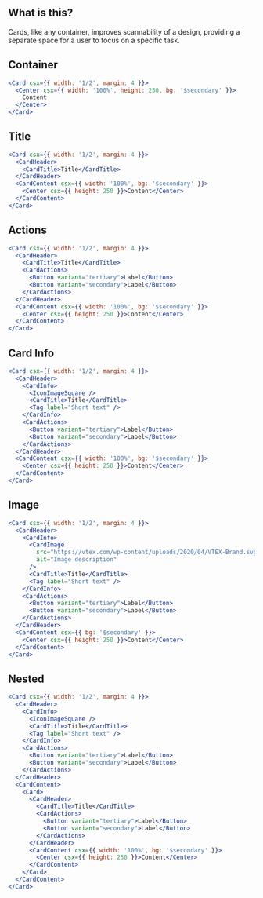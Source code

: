 
<IntroSection>

## What is this?

Cards, like any container, improves scannability of a design, providing a separate space for a user to focus on a specific task.

</IntroSection>

<Section>

## Container

```jsx live
<Card csx={{ width: '1/2', margin: 4 }}>
  <Center csx={{ width: '100%', height: 250, bg: '$secondary' }}>
    Content
  </Center>
</Card>
```

</Section>

<Section>

## Title

```jsx live
<Card csx={{ width: '1/2', margin: 4 }}>
  <CardHeader>
    <CardTitle>Title</CardTitle>
  </CardHeader>
  <CardContent csx={{ width: '100%', bg: '$secondary' }}>
    <Center csx={{ height: 250 }}>Content</Center>
  </CardContent>
</Card>
```

</Section>

<Section>

## Actions

```jsx live
<Card csx={{ width: '1/2', margin: 4 }}>
  <CardHeader>
    <CardTitle>Title</CardTitle>
    <CardActions>
      <Button variant="tertiary">Label</Button>
      <Button variant="secondary">Label</Button>
    </CardActions>
  </CardHeader>
  <CardContent csx={{ width: '100%', bg: '$secondary' }}>
    <Center csx={{ height: 250 }}>Content</Center>
  </CardContent>
</Card>
```

</Section>

<Section>

## Card Info

```jsx live
<Card csx={{ width: '1/2', margin: 4 }}>
  <CardHeader>
    <CardInfo>
      <IconImageSquare />
      <CardTitle>Title</CardTitle>
      <Tag label="Short text" />
    </CardInfo>
    <CardActions>
      <Button variant="tertiary">Label</Button>
      <Button variant="secondary">Label</Button>
    </CardActions>
  </CardHeader>
  <CardContent csx={{ width: '100%', bg: '$secondary' }}>
    <Center csx={{ height: 250 }}>Content</Center>
  </CardContent>
</Card>
```

</Section>

<Section>

## Image

```jsx live
<Card csx={{ width: '1/2', margin: 4 }}>
  <CardHeader>
    <CardInfo>
      <CardImage
        src="https://vtex.com/wp-content/uploads/2020/04/VTEX-Brand.svg"
        alt="Image description"
      />
      <CardTitle>Title</CardTitle>
      <Tag label="Short text" />
    </CardInfo>
    <CardActions>
      <Button variant="tertiary">Label</Button>
      <Button variant="secondary">Label</Button>
    </CardActions>
  </CardHeader>
  <CardContent csx={{ bg: '$secondary' }}>
    <Center csx={{ height: 250 }}>Content</Center>
  </CardContent>
</Card>
```

</Section>

<Section>

## Nested

```jsx live
<Card csx={{ width: '1/2', margin: 4 }}>
  <CardHeader>
    <CardInfo>
      <IconImageSquare />
      <CardTitle>Title</CardTitle>
      <Tag label="Short text" />
    </CardInfo>
    <CardActions>
      <Button variant="tertiary">Label</Button>
      <Button variant="secondary">Label</Button>
    </CardActions>
  </CardHeader>
  <CardContent>
    <Card>
      <CardHeader>
        <CardTitle>Title</CardTitle>
        <CardActions>
          <Button variant="tertiary">Label</Button>
          <Button variant="secondary">Label</Button>
        </CardActions>
      </CardHeader>
      <CardContent csx={{ width: '100%', bg: '$secondary' }}>
        <Center csx={{ height: 250 }}>Content</Center>
      </CardContent>
    </Card>
  </CardContent>
</Card>
```

</Section>
